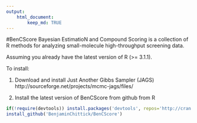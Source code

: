 ```yaml
---
output: 
    html_document:
        keep_md: TRUE
---
```


#BenCScore
Bayesian EstimatioN and Compound Scoring is a collection of R methods for analyzing small-molecule high-throughput screening data.

Assuming you already have the latest version of R (>= 3.1.1).

To install:

1. Download and install Just Another Gibbs Sampler (JAGS) http://sourceforge.net/projects/mcmc-jags/files/

2. Install the latest version of BenCScore from github from R
```r
if(!require(devtools)) install.packages('devtools', repos='http://cran.rstudio.com/')
install_github('BenjaminChittick/BenCScore')
```